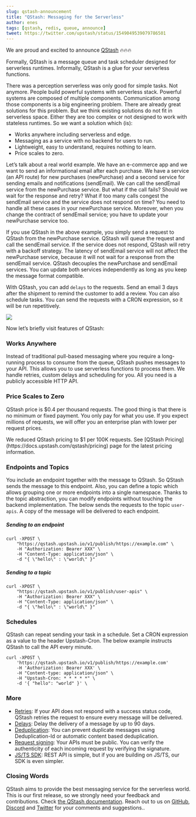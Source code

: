 ```yaml
---
slug: qstash-announcement
title: "QStash: Messaging for the Serverless"
author: enes
tags: [qstash, redis, queue, announce]
tweet: https://twitter.com/upstash/status/1549049539079786501
---
```


We are proud and excited to announce [QStash](https://console.upstash.com/qstash) 🔥🔥🔥

Formally, QStash is a message queue and task scheduler designed for serverless runtimes. Informally, QStash is a glue for your serverless functions.

There was a perception serverless was only good for simple tasks. Not anymore. People build powerful systems with serverless stack. Powerful systems are composed of multiple components. Communication among those components is a big engineering problem. There are already great solutions for this problem. But we think existing solutions do not fit in serverless space. Either they are too complex or not designed to work with stateless runtimes. So we want a solution which (is):

- Works anywhere including serverless and edge.
- Messaging as a service with no backend for users to run.
- Lightweight, easy to understand, requires nothing to learn.
- Price scales to zero.

Let’s talk about a real world example. We have an e-commerce app and we want to send an informational email after each purchase. We have a service (an API route) for new purchases (newPurchase) and a second service for sending emails and notifications (sendEmail). We can call the sendEmail service from the newPurchase service. But what if the call fails? Should we wait for the response and retry? What if too many calls congest the sendEmail service and the service does not respond on time? You need to handle all these cases in your newPurchase service. Moreover, when you change the contract of sendEmail service; you have to update your newPurchase service too.

If you use QStash in the above example, you simply send a request to QStash from the newPurchase service. QStash will queue the request and call the sendEmail service. If the service does not respond, QStash will retry with a backoff strategy. The latency of sendEmail service will not affect the newPurchase service, because it will not wait for a response from the sendEmail service. QStash decouples the newPurchase and sendEmail services. You can update both services independently as long as you keep the message format compatible.

With QStash, you can add `delays` to the requests. Send an email 3 days after the shipment to remind the customer to add a review. You can also schedule tasks. You can send the requests with a CRON expression, so it will be run repetitively.

<FullWidth>![](/blog/qstash/rbuilder.png)</FullWidth>

Now let’s briefly visit features of QStash:

### Works Anywhere

Instead of traditional pull-based messaging where you require a long-running process to consume from the queue, QStash pushes messages to your API. This allows you to use serverless functions to process them. We handle retries, custom delays and scheduling for you. All you need is a publicly accessible HTTP API.

### Price Scales to Zero

QStash price is $0.4 per thousand requests. The good thing is that there is no minimum or fixed payment. You only pay for what you use. If you expect millions of requests, we will offer you an enterprise plan with lower per request prices.

<Note title="Update - September 2022">
  We reduced QStash pricing to $1 per 100K requests. See [QStash
  Pricing](https://docs.upstash.com/qstash/pricing) page for the latest pricing
  information.
</Note>

### Endpoints and Topics

You include an endpoint together with the message to QStash. So QStash sends the message to this endpoint. Also, you can define a topic which allows grouping one or more endpoints into a single namespace. Thanks to the topic abstraction, you can modify endpoints without touching the backend implementation. The below sends the requests to the topic `user-apis`. A copy of the message will be delivered to each endpoint.

##### Sending to an endpoint

```shell
curl -XPOST \
    "https://qstash.upstash.io/v1/publish/https://example.com" \
	-H "Authorization: Bearer XXX" \
	-H "Content-Type: application/json" \
	-d "{ \"hello\" : \"world\" }"
```

##### Sending to a topic

```shell
curl -XPOST \
	"https://qstash.upstash.io/v1/publish/user-apis" \
	-H "Authorization: Bearer XXX" \
	-H "Content-Type: application/json" \
	-d "{ \"hello\" : \"world\" }"
```

### Schedules

QStash can repeat sending your task in a schedule. Set a CRON expression as a value to the header Upstash-Cron. The below example instructs QStash to call the API every minute.

```shell
curl -XPOST \
    'https://qstash.upstash.io/v1/publish/https://example.com'
    -H 'Authorization: Bearer XXX' \
    -H "Content-type: application/json" \
    -H "Upstash-Cron: * * * * *" \
    -d '{ "hello": "world" }' \
```

### More

- [Retries](https://docs.upstash.com/qstash/features/retry): If your API does not respond with a success status code, QStash retries the request to ensure every message will be delivered.
- [Delays](https://docs.upstash.com/qstash/features/delay): Delay the delivery of a message by up to 90 days.
- [Deduplication](https://docs.upstash.com/qstash/features/deduplication): You can prevent duplicate messages using Deduplication-Id or automatic content based deduplication.
- [Request signing](https://docs.upstash.com/qstash/howto/signature): Your APIs must be public. You can verify the authenticity of each incoming request by verifying the signature.
- [JS/TS SDK](https://github.com/upstash/sdk-qstash-ts): REST API is simple, but if you are building on JS/TS, our SDK is even simpler.

### Closing Words

QStash aims to provide the best messaging service for the serverless world. This is our first release, so we strongly need your feedback and contributions. Check [the QStash documentation](https://docs.upstash.com/qstash). Reach out to us on [GitHub](https://github.com/upstash/issues/issues/new), [Discord](https://discord.com/invite/w9SenAtbme) and [Twitter](https://twitter.com/upstash) for your comments and suggestions..
